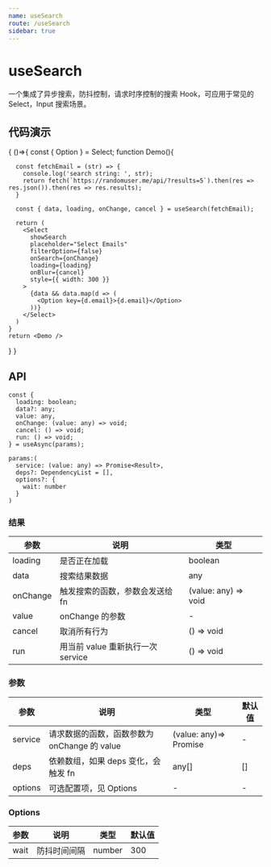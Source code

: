 ```yaml
---
name: useSearch
route: /useSearch
sidebar: true
---
```



# useSearch

一个集成了异步搜索，防抖控制，请求时序控制的搜索 Hook，可应用于常见的 Select，Input 搜索场景。

## 代码演示

<Playground>
{
  ()=>{
    const { Option } = Select;
    function Demo(){

      const fetchEmail = (str) => {
        console.log('search string: ', str);
        return fetch(`https://randomuser.me/api/?results=5`).then(res => res.json()).then(res => res.results);
      }

      const { data, loading, onChange, cancel } = useSearch(fetchEmail);

      return (
        <Select
          showSearch
          placeholder="Select Emails"
          filterOption={false}
          onSearch={onChange}
          loading={loading}
          onBlur={cancel}
          style={{ width: 300 }}
        >
          {data && data.map(d => (
            <Option key={d.email}>{d.email}</Option>
          ))}
        </Select>
      )
    }
    return <Demo />
  }
}
</Playground>

## API

```
const {
  loading: boolean;
  data?: any;
  value: any,
  onChange: (value: any) => void;
  cancel: () => void;
  run: () => void;
} = useAsync(params);

params:(
  service: (value: any) => Promise<Result>,
  deps?: DependencyList = [],
  options?: {
    wait: number
  }
)
```

### 结果

| 参数     | 说明                                     | 类型       |
|----------|------------------------------------------|------------|
| loading  | 是否正在加载                             | boolean    |
| data     | 搜索结果数据                             | any        |
| onChange | 触发搜索的函数，参数会发送给 fn   | (value: any) => void |
| value    | onChange 的参数                          | -          |
| cancel   | 取消所有行为                              | () => void |
| run      | 用当前 value 重新执行一次 service          | () => void |

### 参数

| 参数    | 说明                                         | 类型                   | 默认值 |
|---------|----------------------------------------------|------------------------|--------|
| service | 请求数据的函数，函数参数为 onChange 的 value | (value: any)=> Promise | -      |
| deps    | 依赖数组，如果 deps 变化，会触发 fn          | any[]                  | []     |
| options | 可选配置项，见 Options                       | -                      | -      |


### Options

| 参数 | 说明         | 类型   | 默认值 |
|------|--------------|--------|--------|
| wait | 防抖时间间隔 | number | 300    |